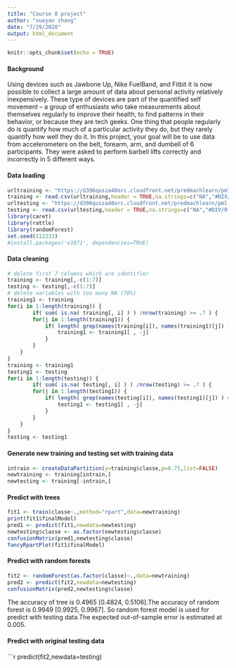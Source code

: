 ```yaml
---
title: "Course 8 project"
author: "xueyan zhang"
date: "7/29/2020"
output: html_document
---
```


```r
knitr::opts_chunk$set(echo = TRUE)
```

#### Background

Using devices such as Jawbone Up, Nike FuelBand, and Fitbit it is now possible to collect a large amount of data about personal activity relatively inexpensively. These type of devices are part of the quantified self movement – a group of enthusiasts who take measurements about themselves regularly to improve their health, to find patterns in their behavior, or because they are tech geeks. One thing that people regularly do is quantify how much of a particular activity they do, but they rarely quantify how well they do it. In this project, your goal will be to use data from accelerometers on the belt, forearm, arm, and dumbell of 6 participants. They were asked to perform barbell lifts correctly and incorrectly in 5 different ways. 

#### Data loading
```r
urltraining <- "https://d396qusza40orc.cloudfront.net/predmachlearn/pml-training.csv"
training <- read.csv(urltraining,header = TRUE,na.strings=c("NA","#DIV/0!",""))
urltesting <- "https://d396qusza40orc.cloudfront.net/predmachlearn/pml-testing.csv"
testing <- read.csv(urltesting,header = TRUE,na.strings=c("NA","#DIV/0!",""))
library(caret)
library(rattle)
library(randomForest)
set.seed(112233)
#install.packages('e1071', dependencies=TRUE)
```

#### Data cleaning
```r
# delete first 7 columns which are identifier
training <- training[,-c(1:7)]
testing <- testing[,-c(1:7)]
# delete variables with too many NA (70%)
training1 <- training 
for(i in 1:length(training)) { 
        if( sum( is.na( training[, i] ) ) /nrow(training) >= .7 ) { 
        for(j in 1:length(training1)) {
            if( length( grep(names(training[i]), names(training1)[j]) ) ==1)  { 
                training1 <- training1[ , -j] 
            }   
        } 
    }
}
training <- training1
testing1 <- testing 
for(i in 1:length(testing)) { 
        if( sum( is.na( testing[, i] ) ) /nrow(testing) >= .7 ) { 
        for(j in 1:length(testing1)) {
            if( length( grep(names(testing[i]), names(testing1)[j]) ) ==1)  { 
                testing1 <- testing1[ , -j] 
            }   
        } 
    }
}
testing <- testing1
```

#### Generate new training and testing set with training data
```r
intrain <- createDataPartition(y=training$classe,p=0.75,list=FALSE)   
newtraining <- training[intrain,]
newtesting <- training[-intrain,]
```

#### Predict with trees
```r
fit1 <- train(classe~.,method="rpart",data=newtraining)
print(fit1$finalModel)
pred1 <- predict(fit1,newdata=newtesting)
newtesting$classe <- as.factor(newtesting$classe)
confusionMatrix(pred1,newtesting$classe)
fancyRpartPlot(fit1$finalModel)
```

#### Predict with random forests
```r
fit2 <- randomForest(as.factor(classe)~.,data=newtraining)
pred2 <- predict(fit2,newdata=newtesting)
confusionMatrix(pred2,newtesting$classe)
```

The accuracy of tree is 0.4965 [0.4824, 0.5106].The accuracy of random forest is 0.9949 [0.9925, 0.9967]. So random forest model is used for predict with testing data.The expected out-of-sample error is estimated at 0.005.

#### Predict with original testing data
```r
predict(fit2,newdata=testing)